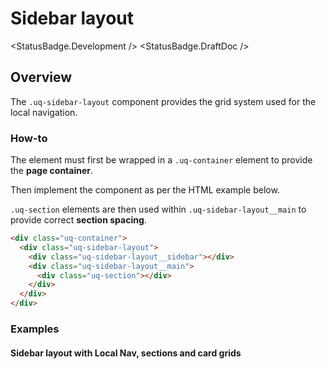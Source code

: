 
<Meta of={SidebarStories} />

# Sidebar layout

<StatusBadge.Development />
<StatusBadge.DraftDoc />

## Overview

The `.uq-sidebar-layout` component provides the grid system used for the local
navigation.

### How-to

The element must first be wrapped in a `.uq-container` element to provide the
**page container**.

Then implement the component as per the HTML example below.

`.uq-section` elements are then used within `.uq-sidebar-layout__main` to
provide correct **section spacing**.

<Canvas>
  <Story of={SidebarStories.Sidebar} />
</Canvas>

```html
<div class="uq-container">
  <div class="uq-sidebar-layout">
    <div class="uq-sidebar-layout__sidebar"></div>
    <div class="uq-sidebar-layout__main">
      <div class="uq-section"></div>
    </div>
  </div>
</div>
```

### Examples

#### Sidebar layout with Local Nav, sections and card grids

<Canvas>
  <Story of={SidebarStories.LocalNavExample} />
</Canvas>
